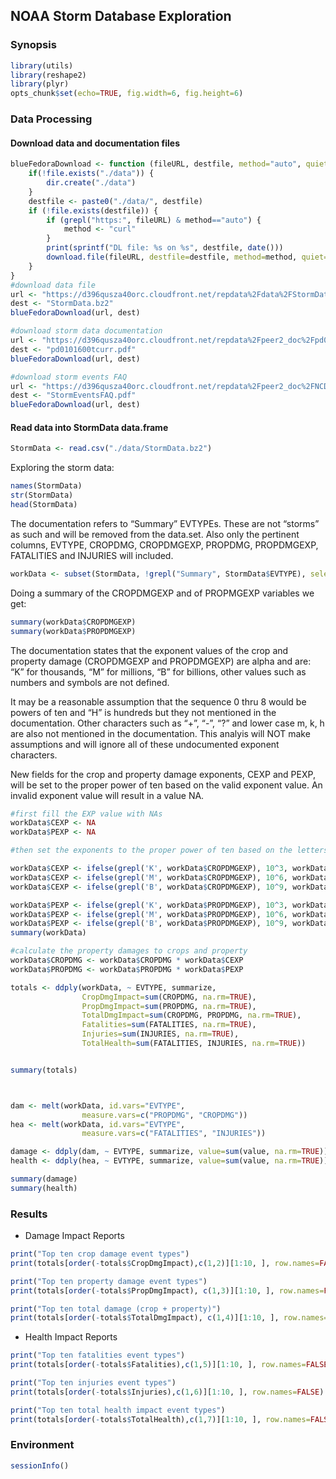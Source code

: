 ## NOAA Storm Database Exploration
### Synopsis

```r
library(utils)
library(reshape2)
library(plyr)
opts_chunk$set(echo=TRUE, fig.width=6, fig.height=6)
```

### Data Processing
#### Download data and documentation files
```r
blueFedoraDownload <- function (fileURL, destfile, method="auto", quiet=TRUE) {
    if(!file.exists("./data")) {
        dir.create("./data")
    }
    destfile <- paste0("./data/", destfile)
    if (!file.exists(destfile)) {
        if (grepl("https:", fileURL) & method=="auto") {
            method <- "curl"
        }
        print(sprintf("DL file: %s on %s", destfile, date()))
        download.file(fileURL, destfile=destfile, method=method, quiet=quiet)
    }
}
#download data file
url <- "https://d396qusza40orc.cloudfront.net/repdata%2Fdata%2FStormData.csv.bz2"
dest <- "StormData.bz2"
blueFedoraDownload(url, dest)

#download storm data documentation
url <- "https://d396qusza40orc.cloudfront.net/repdata%2Fpeer2_doc%2Fpd01016005curr.pdf"
dest <- "pd0101600tcurr.pdf"
blueFedoraDownload(url, dest)

#download storm events FAQ
url <- "https://d396qusza40orc.cloudfront.net/repdata%2Fpeer2_doc%2FNCDC%20Storm%20Events-FAQ%20Page.pdf"
dest <- "StormEventsFAQ.pdf"
blueFedoraDownload(url, dest)
```
#### Read data into StormData data.frame
```r
StormData <- read.csv("./data/StormData.bz2")
```
Exploring the storm data:
```r
names(StormData)
str(StormData)
head(StormData)
```

The documentation refers to "Summary" EVTYPEs.  These are not "storms" as such and will be removed from the data.set.  Also only the pertinent columns, EVTYPE, CROPDMG, CROPDMGEXP, PROPDMG, PROPDMGEXP, FATALITIES and INJURIES will included.

```r
workData <- subset(StormData, !grepl("Summary", StormData$EVTYPE), select=c('EVTYPE', 'CROPDMG', 'CROPDMGEXP', 'PROPDMG', 'PROPDMGEXP', 'FATALITIES', 'INJURIES'))
```

Doing a summary of the CROPDMGEXP and of PROPMGEXP variables we get:

```r
summary(workData$CROPDMGEXP)
summary(workData$PROPDMGEXP)
```

The documentation states that the exponent values of the crop and property damage (CROPDMGEXP and PROPDMGEXP) are alpha and are: "K" for thousands, "M" for millions, "B" for billions, other values such as numbers and symbols are not defined.

It may be a reasonable assumption that the sequence 0 thru 8 would be powers of ten and "H" is hundreds but they not mentioned in the documentation. Other characters such as "+", "-", "?" and lower case m, k, h are also not mentioned in the documentation.  This analyis will NOT make assumptions and will ignore all of these undocumented exponent characters.

New fields for the crop and property damage exponents, CEXP and PEXP, will be set to the proper power of ten based on the valid exponent value.  An invalid exponent value will result in a value NA.

```r
#first fill the EXP value with NAs
workData$CEXP <- NA
workData$PEXP <- NA

#then set the exponents to the proper power of ten based on the letters K, M, B

workData$CEXP <- ifelse(grepl('K', workData$CROPDMGEXP), 10^3, workData$CEXP)
workData$CEXP <- ifelse(grepl('M', workData$CROPDMGEXP), 10^6, workData$CEXP)
workData$CEXP <- ifelse(grepl('B', workData$CROPDMGEXP), 10^9, workData$CEXP)

workData$PEXP <- ifelse(grepl('K', workData$PROPDMGEXP), 10^3, workData$PEXP)
workData$PEXP <- ifelse(grepl('M', workData$PROPDMGEXP), 10^6, workData$PEXP)
workData$PEXP <- ifelse(grepl('B', workData$PROPDMGEXP), 10^9, workData$PEXP)
summary(workData)

#calculate the property damages to crops and property
workData$CROPDMG <- workData$CROPDMG * workData$CEXP
workData$PROPDMG <- workData$PROPDMG * workData$PEXP

totals <- ddply(workData, ~ EVTYPE, summarize,
                CropDmgImpact=sum(CROPDMG, na.rm=TRUE),
                PropDmgImpact=sum(PROPDMG, na.rm=TRUE),
                TotalDmgImpact=sum(CROPDMG, PROPDMG, na.rm=TRUE),
                Fatalities=sum(FATALITIES, na.rm=TRUE),
                Injuries=sum(INJURIES, na.rm=TRUE),
                TotalHealth=sum(FATALITIES, INJURIES, na.rm=TRUE))


summary(totals)



dam <- melt(workData, id.vars="EVTYPE", 
                measure.vars=c("PROPDMG", "CROPDMG"))
hea <- melt(workData, id.vars="EVTYPE",
                measure.vars=c("FATALITIES", "INJURIES"))

damage <- ddply(dam, ~ EVTYPE, summarize, value=sum(value, na.rm=TRUE))
health <- ddply(hea, ~ EVTYPE, summarize, value=sum(value, na.rm=TRUE))

summary(damage)
summary(health)
```

### Results

* Damage Impact Reports

```r
print("Top ten crop damage event types")
print(totals[order(-totals$CropDmgImpact),c(1,2)][1:10, ], row.names=FALSE)

print("Top ten property damage event types")
print(totals[order(-totals$PropDmgImpact), c(1,3)][1:10, ], row.names=FALSE)

print("Top ten total damage (crop + property)")
print(totals[order(-totals$TotalDmgImpact), c(1,4)][1:10, ], row.names=FALSE)
```

* Health Impact Reports

```r
print("Top ten fatalities event types")
print(totals[order(-totals$Fatalities),c(1,5)][1:10, ], row.names=FALSE)

print("Top ten injuries event types")
print(totals[order(-totals$Injuries),c(1,6)][1:10, ], row.names=FALSE)

print("Top ten total health impact event types")
print(totals[order(-totals$TotalHealth),c(1,7)][1:10, ], row.names=FALSE)
```


### Environment
```r
sessionInfo()
```